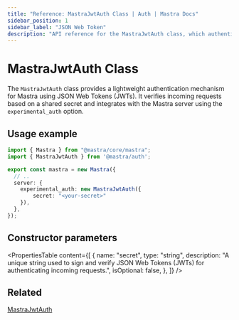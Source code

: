 ```yaml
---
title: "Reference: MastraJwtAuth Class | Auth | Mastra Docs"
sidebar_position: 1
sidebar_label: "JSON Web Token"
description: "API reference for the MastraJwtAuth class, which authenticates Mastra applications using JSON Web Tokens."
---
```


# MastraJwtAuth Class

The `MastraJwtAuth` class provides a lightweight authentication mechanism for Mastra using JSON Web Tokens (JWTs). It verifies incoming requests based on a shared secret and integrates with the Mastra server using the `experimental_auth` option.

## Usage example

```typescript title="src/mastra/index.ts" showLineNumbers copy
import { Mastra } from "@mastra/core/mastra";
import { MastraJwtAuth } from '@mastra/auth';

export const mastra = new Mastra({
  // ..
  server: {
    experimental_auth: new MastraJwtAuth({
        secret: "<your-secret>"
    }),
  },
});
```

## Constructor parameters

<PropertiesTable
  content={[
    {
      name: "secret",
      type: "string",
      description: "A unique string used to sign and verify JSON Web Tokens (JWTs) for authenticating incoming requests.",
      isOptional: false,
    },
  ]}
/>

## Related

[MastraJwtAuth](/docs/auth/jwt)
